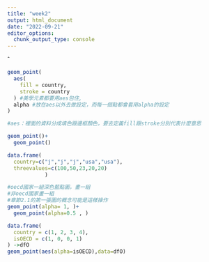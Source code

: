 ```yaml
---
title: "week2"
output: html_document
date: "2022-09-21"
editor_options: 
  chunk_output_type: console
---
```


ˆ
```r
geom_point(
  aes(
    fill = country,
    stroke = country
  ) #美學元素都要用aes包住,
  alpha #放在aes以外去做設定，而每一個點都會套用alpha的設定
)

#aes：裡面的資料分成填色跟邊框顏色，要去定義fill跟stroke分別代表什麼意思
```




```r
geom_point()+
  geom_point()

```
```r
data.frame(
  country=c("j","j","j","usa","usa"),
  threevalues=c(100,50,23,20,20)
            )
```



```r
#oecd國家一組深色藍點圖，畫一組
#非oecd國家畫一組
#章節2.1的第一張圖的概念可能是這樣操作
geom_point(alpha= 1, )+
  geom_point(alpha=0.5 , )
```

```r
data.frame(
  country = c(1, 2, 3, 4),
  isOECD = c(1, 0, 0, 1)
) ->dfO
geom_point(aes(alpha=isOECD),data=dfO)
```









